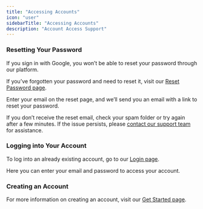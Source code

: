 ```yaml
---
title: "Accessing Accounts"
icon: "user"
sidebarTitle: "Accessing Accounts"
description: "Account Access Support"
---
```


### Resetting Your Password

<Warning>
  If you sign in with Google, you won’t be able to reset your password through our platform.
</Warning>

If you’ve forgotten your password and need to reset it, visit our [Reset Password page](https://exam-insights.com/accounts/password/reset/).&#x20;

Enter your email on the reset page, and we’ll send you an email with a link to reset your password.

If you don’t receive the reset email, check your spam folder or try again after a few minutes. If the issue persists, please [contact our support team](https://exam-insights.com/contact-us/) for assistance.

### Logging into Your Account

To log into an already existing account, go to our [Login page](https://exam-insights.com/accounts/login/).

Here you can enter your email and password to access your account.

### Creating an Account

For more information on creating an account, visit our [Get Started page](https://help.exam-insights.com/getting_started/create_account).